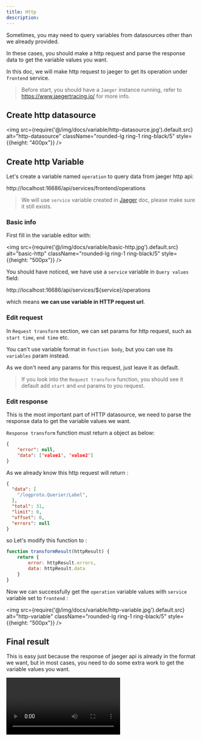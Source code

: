 ```yaml
---
title: Http
description:
---
```



Sometimes, you may need to query variables from datasources other than we already provided.  

In these cases, you should  make a http request and parse the response data to get the variable values you want.

In this doc, we will make http request to jaeger to get its operation under `frontend` service.

> Before start, you should have a <Code>Jaeger</Code> instance running, refer to https://www.jaegertracing.io/ for more info.

## Create http datasource

<img src={require('@/img/docs/variable/http-datasource.jpg').default.src} alt="http-datasource"  className="rounded-lg ring-1 ring-black/5" style={{height: "400px"}} />

## Create http Variable

Let's create a variable named `operation` to query data from jaeger http api:  

<p style={{wordBreak: "break-all"}}>http://localhost:16686/api/services/frontend/operations</p>

> We will use `service` variable created in [Jaeger](/docs/variable-jaeger#jaeger-services) doc, please make sure it still exists.

### Basic info 

First fill in the variable editor with: 

<img src={require('@/img/docs/variable/basic-http.jpg').default.src} alt="basic-http"  className="rounded-lg ring-1 ring-black/5" style={{height: "500px"}} />

You should have noticed, we have use a `service` variable in  `Query values` field:

<p style={{wordBreak: "break-all"}}>http://localhost:16686/api/services/${service}/operations</p>

which means **we can use variable in HTTP request url**.


### Edit request 

In `Request transform` section, we can set params for http request, such as `start time`, `end time` etc.

You can't use variable format in  `function body`, but you can use its `variables` param instead.

As we don't need any params for this request, just leave it as default.

> If you look into the `Request transform` function, you should see it default add `start` and `end` params to you request.

### Edit response

This is the most important part of HTTP datasource, we need to parse the response data to get the variable values we want.

`Response transform` function must return a object as below: 

```json 
{
    "error": null,
    "data": ['value1', 'value2']
}
```

As we already know this http request will return :

```json
{
  "data": [
    "/logproto.Querier/Label",
  ],
  "total": 31,
  "limit": 0,
  "offset": 0,
  "errors": null
}
```
so Let's modify this function to :

```js
function transformResult(httpResult) {
    return {
        error: httpResult.errors,
        data: httpResult.data
    }
}
```

Now we can successfully get the `operation` variable values with `service` variable set to `frontend` :

<img src={require('@/img/docs/variable/http-variable.jpg').default.src} alt="http-variable"  className="rounded-lg ring-1 ring-black/5" style={{height: "500px"}} />

## Final result 

This is easy just because the response of jaeger api is already in the format we want, but in most cases, you need to do some extra work to get the variable values you want.

<video controls autoPlay src="/docs/http-final.mov"/>

As you can see, because we use `service` variable in Http request url, when we change the `service` variable value, the `operation` variable values will change accordingly, great!








